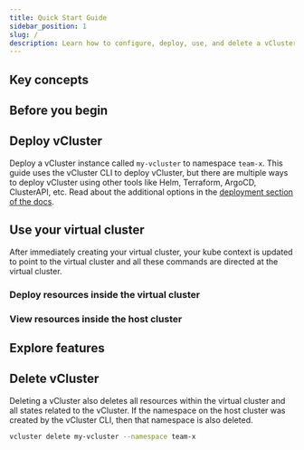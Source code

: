 ```yaml
---
title: Quick Start Guide
sidebar_position: 1
slug: /
description: Learn how to configure, deploy, use, and delete a vCluster instance.
---
```





## Key concepts

<KeyConcepts />

## Before you begin

<PreRequisites />

## Deploy vCluster

Deploy a vCluster instance called `my-vcluster` to namespace `team-x`. This guide uses the vCluster CLI to deploy vCluster, but there are multiple ways to deploy vCluster using other tools like Helm, Terraform, ArgoCD, ClusterAPI, etc. Read about the additional options in the [deployment section of the docs](./deploy/control-plane/container/basics). 

<DeployVclusterWithCLI />

## Use your virtual cluster

After immediately creating your virtual cluster, your kube context is updated to point to the virtual cluster and all these commands are directed at the virtual cluster. 

### Deploy resources inside the virtual cluster

<DeployResources />

### View resources inside the host cluster

<ViewHostResources />

## Explore features

<ExploreFeatures />

## Delete vCluster

Deleting a vCluster also deletes all resources within the virtual cluster and all states related to the vCluster. If the namespace on the host cluster was created by the vCluster CLI, then that namespace is also deleted. 

```bash
vcluster delete my-vcluster --namespace team-x
```